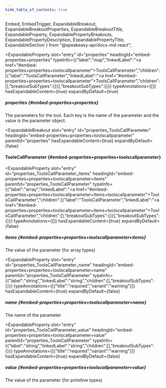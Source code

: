 ```yaml
---
hide_table_of_contents: true
---
```

  Embed,
  EmbedTrigger,
  ExpandableBreakout,
  ExpandableBreakoutProperties,
  ExpandableBreakoutTitle,
  ExpandableProperty,
  ExpandablePropertyBreakouts,
  ExpandablePropertyDescription,
  ExpandablePropertyTitle,
  ExpandableSection
} from "@speakeasy-api/docs-md-react";

<ExpandableSection>

<ExpandableProperty
  slot="entry"
  id="properties"
  headingId="embed-properties+properties"
  typeInfo={{"label":"map","linkedLabel":"<a href=\"#embed-properties+properties+toolscallparameter\">ToolsCallParameter</a>","children":[{"label":"ToolsCallParameter","linkedLabel":"<a href=\"#embed-properties+properties+toolscallparameter\">ToolsCallParameter</a>","children":[],"breakoutSubTypes":{}}],"breakoutSubTypes":{}}}
  typeAnnotations={[]}
  hasExpandableContent={true}
  expandByDefault={true}
>

<ExpandablePropertyTitle slot="title">

##### properties \{#embed-properties+properties\}

</ExpandablePropertyTitle>

<ExpandablePropertyDescription slot="description">

The parameters for the tool. Each key is the name of the parameter and the value is the parameter object.

</ExpandablePropertyDescription>

<ExpandablePropertyBreakouts slot="breakouts">

<ExpandableBreakout
  slot="entry"
  id="properties_ToolsCallParameter"
  headingId="embed-properties+properties+toolscallparameter"
  parentId="properties"
  hasExpandableContent={true}
  expandByDefault={false}
>

<ExpandableBreakoutTitle slot="title">

#### ToolsCallParameter \{#embed-properties+properties+toolscallparameter\}

</ExpandableBreakoutTitle>

<ExpandableBreakoutProperties slot="properties">

<ExpandableProperty
  slot="entry"
  id="properties_ToolsCallParameter_items"
  headingId="embed-properties+properties+toolscallparameter+items"
  parentId="properties_ToolsCallParameter"
  typeInfo={{"label":"array","linkedLabel":"<a href=\"#embed-properties+properties+toolscallparameter+items+toolscallparameter\">ToolsCallParameter</a>","children":[{"label":"ToolsCallParameter","linkedLabel":"<a href=\"#embed-properties+properties+toolscallparameter+items+toolscallparameter\">ToolsCallParameter</a>","children":[],"breakoutSubTypes":{}}],"breakoutSubTypes":{}}}
  typeAnnotations={[]}
  hasExpandableContent={true}
  expandByDefault={false}
>

<ExpandablePropertyTitle slot="title">

##### items \{#embed-properties+properties+toolscallparameter+items\}

</ExpandablePropertyTitle>

<ExpandablePropertyDescription slot="description">

The value of the parameter (for array types)

</ExpandablePropertyDescription>

<ExpandablePropertyBreakouts slot="breakouts">

<Embed slot="embed">

<EmbedTrigger slot="trigger" embedTitle="items" triggerText="View items details">

<Embeditems />

</EmbedTrigger>

</Embed>

</ExpandablePropertyBreakouts>

</ExpandableProperty>

<ExpandableProperty
  slot="entry"
  id="properties_ToolsCallParameter_name"
  headingId="embed-properties+properties+toolscallparameter+name"
  parentId="properties_ToolsCallParameter"
  typeInfo={{"label":"string","linkedLabel":"string","children":[],"breakoutSubTypes":{}}}
  typeAnnotations={[{"title":"required","variant":"warning"}]}
  hasExpandableContent={true}
  expandByDefault={false}
>

<ExpandablePropertyTitle slot="title">

##### name \{#embed-properties+properties+toolscallparameter+name\}

</ExpandablePropertyTitle>

<ExpandablePropertyDescription slot="description">

The name of the parameter

</ExpandablePropertyDescription>

</ExpandableProperty>

<ExpandableProperty
  slot="entry"
  id="properties_ToolsCallParameter_value"
  headingId="embed-properties+properties+toolscallparameter+value"
  parentId="properties_ToolsCallParameter"
  typeInfo={{"label":"string","linkedLabel":"string","children":[],"breakoutSubTypes":{}}}
  typeAnnotations={[{"title":"required","variant":"warning"}]}
  hasExpandableContent={true}
  expandByDefault={false}
>

<ExpandablePropertyTitle slot="title">

##### value \{#embed-properties+properties+toolscallparameter+value\}

</ExpandablePropertyTitle>

<ExpandablePropertyDescription slot="description">

The value of the parameter (for primitive types)

</ExpandablePropertyDescription>

</ExpandableProperty>

</ExpandableBreakoutProperties>

</ExpandableBreakout>

</ExpandablePropertyBreakouts>

</ExpandableProperty>

</ExpandableSection>
